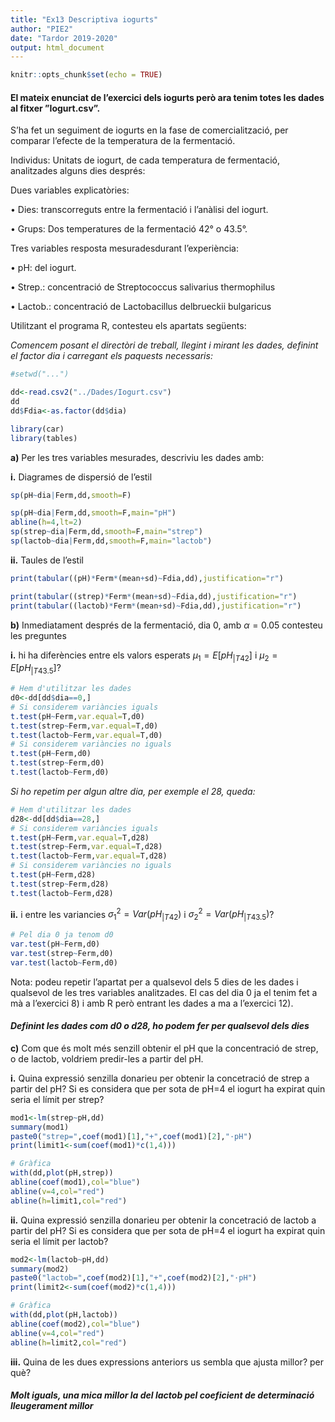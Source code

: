 ---
title: "Ex13 Descriptiva iogurts"
author: "PIE2"
date: "Tardor 2019-2020"
output: html_document
---

```{r setup, include=FALSE}
knitr::opts_chunk$set(echo = TRUE)
```

#### El mateix enunciat de l'exercici dels iogurts però ara tenim totes les dades al fitxer ”Iogurt.csv”.
S'ha fet un seguiment de iogurts en la fase de comercialització, per comparar l'efecte de la temperatura de la fermentació. 

Individus: Unitats de iogurt, de cada temperatura de fermentació, analitzades alguns dies després:

Dues variables explicatòries:

• Dies: transcorreguts entre la fermentació i l'anàlisi del iogurt.

• Grups: Dos temperatures de la fermentació 42° o 43.5°.

Tres variables resposta mesuradesdurant l'experiència: 

• pH: del iogurt. 

• Strep.: concentració de Streptococcus salivarius thermophilus 

• Lactob.: concentració de Lactobacillus delbrueckii bulgaricus 

Utilitzant el programa R, contesteu els apartats següents:

*Comencem posant el directòri de treball, llegint i mirant les dades, definint el factor dia i carregant els paquests necessaris:*

```{r}
#setwd("...")

dd<-read.csv2("../Dades/Iogurt.csv")
dd
dd$Fdia<-as.factor(dd$dia)

library(car)
library(tables)

```

**a)** Per les tres variables mesurades, descriviu les dades amb:

**i.** Diagrames de dispersió de l'estil

```{r,echo=FALSE}
sp(pH~dia|Ferm,dd,smooth=F)
```
```{r}
sp(pH~dia|Ferm,dd,smooth=F,main="pH")
abline(h=4,lt=2)
sp(strep~dia|Ferm,dd,smooth=F,main="strep")
sp(lactob~dia|Ferm,dd,smooth=F,main="lactob")
```

**ii.** Taules de l'estil

```{r,echo=FALSE}
print(tabular((pH)*Ferm*(mean+sd)~Fdia,dd),justification="r")
```
```{r}
print(tabular((strep)*Ferm*(mean+sd)~Fdia,dd),justification="r")
print(tabular((lactob)*Ferm*(mean+sd)~Fdia,dd),justification="r")

```

**b)** Inmediatament després de la fermentació, dia 0, amb $\alpha=0.05$ contesteu les preguntes

**i.** hi ha diferències entre els valors esperats $\mu_{1}=E\left[pH_{|T42}\right]$ i $\mu_{2}=E\left[pH_{|T43.5}\right]$?

```{r}
# Hem d'utilitzar les dades 
d0<-dd[dd$dia==0,]
# Si considerem variàncies iguals
t.test(pH~Ferm,var.equal=T,d0)
t.test(strep~Ferm,var.equal=T,d0)
t.test(lactob~Ferm,var.equal=T,d0)
# Si considerem variàncies no iguals
t.test(pH~Ferm,d0)
t.test(strep~Ferm,d0)
t.test(lactob~Ferm,d0)
```

*Si ho repetim per algun altre dia, per exemple el 28, queda:*

```{r}
# Hem d'utilitzar les dades 
d28<-dd[dd$dia==28,]
# Si considerem variàncies iguals
t.test(pH~Ferm,var.equal=T,d28)
t.test(strep~Ferm,var.equal=T,d28)
t.test(lactob~Ferm,var.equal=T,d28)
# Si considerem variàncies no iguals
t.test(pH~Ferm,d28)
t.test(strep~Ferm,d28)
t.test(lactob~Ferm,d28)
```

**ii.** i entre les variancies $\sigma_{1}^{2}=Var\left(pH_{|T42}\right)$ i $\sigma_{2}^{2}=Var\left(pH_{|T43.5}\right)$?

```{r}
# Pel dia 0 ja tenom d0
var.test(pH~Ferm,d0)
var.test(strep~Ferm,d0)
var.test(lactob~Ferm,d0)
```

Nota: podeu repetir l'apartat per a qualsevol dels 5 dies de les dades i qualsevol de les tres variables analitzades. El cas del dia 0 ja el tenim fet a mà a l'exercici 8) i amb R però entrant les dades a ma a l'exercici 12).

#### *Definint les dades com d0 o d28, ho podem fer per qualsevol dels dies*

**c)** Com que és molt més senzill obtenir el pH que la concentració de strep, o de lactob, voldriem predir-les a partir del pH.

**i.** Quina expressió senzilla donarieu per obtenir la concetració de strep a partir del pH? Si es considera que per sota de pH=4 el iogurt ha expirat quin seria el límit per strep?

```{r}
mod1<-lm(strep~pH,dd)
summary(mod1)
paste0("strep=",coef(mod1)[1],"+",coef(mod1)[2],"·pH")
print(limit1<-sum(coef(mod1)*c(1,4)))

# Gràfica
with(dd,plot(pH,strep))
abline(coef(mod1),col="blue")
abline(v=4,col="red")
abline(h=limit1,col="red")
```

**ii.** Quina expressió senzilla donarieu per obtenir la concetració de lactob a partir del pH? Si es considera que per sota de pH=4 el iogurt ha expirat quin seria el límit per lactob?

```{r}
mod2<-lm(lactob~pH,dd)
summary(mod2)
paste0("lactob=",coef(mod2)[1],"+",coef(mod2)[2],"·pH")
print(limit2<-sum(coef(mod2)*c(1,4)))

# Gràfica
with(dd,plot(pH,lactob))
abline(coef(mod2),col="blue")
abline(v=4,col="red")
abline(h=limit2,col="red")
```

**iii.** Quina de les dues expressions anteriors us sembla que ajusta millor? per què?

#### *Molt iguals, una mica millor la del lactob pel coeficient de determinació lleugerament millor*
